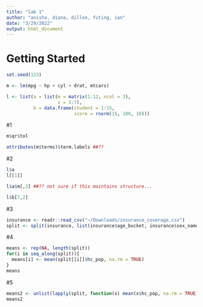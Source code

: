 ```yaml
---
title: "lab 1"
author: "anisha, diana, dillon, futing, ian"
date: "3/29/2022"
output: html_document
---
```


# Getting Started
```r


set.seed(123) 

m <- lm(mpg ~ hp + cyl + drat, mtcars)

l <- list(a = list(m = matrix(1:12, ncol = 3),
                   v = 1:7),
          b = data.frame(student = 1:15,
                         score = rnorm(15, 100, 10)))
```


#1
```r
m$qr$tol

attributes(m$terms)$term.labels ##??

```


#2

```r
l$a
l[[1]]

l$a$m[,3] ##?? not sure if this maintains structure...

l$b[7,2]
```


#3
```r
insurance <- readr::read_csv("~/Downloads/insurance_coverage.csv")
split <- split(insurance, list(insurance$age_bucket, insurance$sex_name))
```

#4
```r
means <- rep(NA, length(split))
for(i in seq_along(split)){
  means[i] <- mean(split[[i]]$hc_pop, na.rm = TRUE)
}
means
```

#5
```r
means2 <- unlist(lapply(split, function(x) mean(x$hc_pop, na.rm = TRUE)))
means2
```


